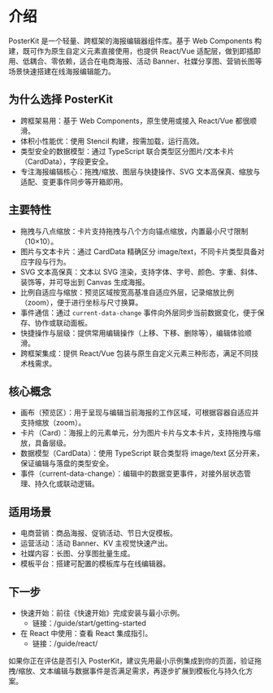 # 介绍

PosterKit 是一个轻量、跨框架的海报编辑器组件库。基于 Web Components 构建，既可作为原生自定义元素直接使用，也提供 React/Vue 适配层，做到即插即用、低耦合、零依赖，适合在电商海报、活动 Banner、社媒分享图、营销长图等场景快速搭建在线海报编辑能力。

## 为什么选择 PosterKit

- 跨框架易用：基于 Web Components，原生使用或接入 React/Vue 都很顺滑。
- 体积小性能优：使用 Stencil 构建，按需加载，运行高效。
- 类型安全的数据模型：通过 TypeScript 联合类型区分图片/文本卡片（CardData），字段更安全。
- 专注海报编辑核心：拖拽/缩放、图层与快捷操作、SVG 文本高保真、缩放与适配、变更事件同步等开箱即用。

## 主要特性

- 拖拽与八点缩放：卡片支持拖拽与八个方向锚点缩放，内置最小尺寸限制（10×10）。
- 图片与文本卡片：通过 CardData 精确区分 image/text，不同卡片类型具备对应字段与行为。
- SVG 文本高保真：文本以 SVG 渲染，支持字体、字号、颜色、字重、斜体、装饰等，并可导出到 Canvas 生成海报。
- 比例自适应与缩放：预览区域按宽高基准自适应外层，记录缩放比例（zoom），便于进行坐标与尺寸换算。
- 事件通信：通过 `current-data-change` 事件向外层同步当前数据变化，便于保存、协作或联动面板。
- 快捷操作与层级：提供常用编辑操作（上移、下移、删除等），编辑体验顺滑。
- 跨框架集成：提供 React/Vue 包装与原生自定义元素三种形态，满足不同技术栈需求。

## 核心概念

- 画布（预览区）：用于呈现与编辑当前海报的工作区域，可根据容器自适应并支持缩放（zoom）。
- 卡片（Card）：海报上的元素单元，分为图片卡片与文本卡片，支持拖拽与缩放，具备层级。
- 数据模型（CardData）：使用 TypeScript 联合类型将 image/text 区分开来，保证编辑与落盘的类型安全。
- 事件（current-data-change）：编辑中的数据变更事件，对接外层状态管理、持久化或联动逻辑。

## 适用场景

- 电商营销：商品海报、促销活动、节日大促模板。
- 运营活动：活动 Banner、KV 主视觉快速产出。
- 社媒内容：长图、分享图批量生成。
- 模板平台：搭建可配置的模板库与在线编辑器。

## 下一步

- 快速开始：前往《快速开始》完成安装与最小示例。
  - 链接：/guide/start/getting-started
- 在 React 中使用：查看 React 集成指引。
  - 链接：/guide/react/

如果你正在评估是否引入 PosterKit，建议先用最小示例集成到你的页面，验证拖拽/缩放、文本编辑与数据事件是否满足需求，再逐步扩展到模板化与持久化方案。
